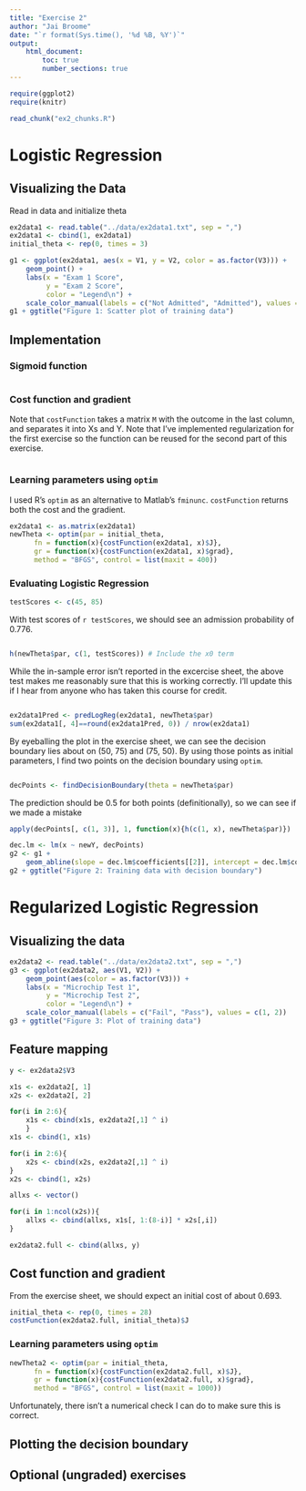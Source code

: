 ```yaml
---
title: "Exercise 2"
author: "Jai Broome"
date: "`r format(Sys.time(), '%d %B, %Y')`"
output: 
    html_document:
        toc: true
        number_sections: true
---
```


```r
require(ggplot2)
require(knitr)
```

```r
read_chunk("ex2_chunks.R")
```

# Logistic Regression

## Visualizing the Data

Read in data and initialize theta

```r
ex2data1 <- read.table("../data/ex2data1.txt", sep = ",")
ex2data1 <- cbind(1, ex2data1)
initial_theta <- rep(0, times = 3)
```

```r
g1 <- ggplot(ex2data1, aes(x = V1, y = V2, color = as.factor(V3))) + 
    geom_point() +
    labs(x = "Exam 1 Score",
         y = "Exam 2 Score",
         color = "Legend\n") +
    scale_color_manual(labels = c("Not Admitted", "Admitted"), values = c(1,2))
g1 + ggtitle("Figure 1: Scatter plot of training data")
```


## Implementation

### Sigmoid function

```r
```

### Cost function and gradient

Note that `costFunction` takes a matrix `M` with the outcome in the last column, and separates it into Xs and Y. Note that I've implemented regularization for the first exercise so the function can be reused for the second part of this exercise.

```r
```

### Learning parameters using `optim`

I used R's `optim` as an alternative to Matlab's `fminunc`. `costFunction` returns both the cost and the gradient.

```r
ex2data1 <- as.matrix(ex2data1)
newTheta <- optim(par = initial_theta,
      fn = function(x){costFunction(ex2data1, x)$J},
      gr = function(x){costFunction(ex2data1, x)$grad},
      method = "BFGS", control = list(maxit = 400))
```

### Evaluating Logistic Regression

```r
testScores <- c(45, 85)
```

With test scores of `r testScores`, we should see an admission probability of 0.776.

```r
```


```r
h(newTheta$par, c(1, testScores)) # Include the x0 term
```

While the in-sample error isn't reported in the excercise sheet, the above test makes me reasonably sure that this is working correctly. I'll update this if I hear from anyone who has taken this course for credit.

```r
```

```r
ex2data1Pred <- predLogReg(ex2data1, newTheta$par)
sum(ex2data1[, 4]==round(ex2data1Pred, 0)) / nrow(ex2data1)
```

By eyeballing the plot in the exercise sheet, we can see the decision boundary lies about on (50, 75) and (75, 50). By using those points as initial parameters, I find two points on the decision boundary using `optim`.

```r
```



```r
decPoints <- findDecisionBoundary(theta = newTheta$par)
```

The prediction should be 0.5 for both points (definitionally), so we can see if we made a mistake

```r
apply(decPoints[, c(1, 3)], 1, function(x){h(c(1, x), newTheta$par)})
```

```r
dec.lm <- lm(x ~ newY, decPoints)
g2 <- g1 +
    geom_abline(slope = dec.lm$coefficients[[2]], intercept = dec.lm$coefficients[[1]])
g2 + ggtitle("Figure 2: Training data with decision boundary")
```


# Regularized Logistic Regression

## Visualizing the data

```r
ex2data2 <- read.table("../data/ex2data2.txt", sep = ",")
g3 <- ggplot(ex2data2, aes(V1, V2)) + 
    geom_point(aes(color = as.factor(V3))) +
    labs(x = "Microchip Test 1",
         y = "Microchip Test 2",
         color = "Legend\n") +
    scale_color_manual(labels = c("Fail", "Pass"), values = c(1, 2))
g3 + ggtitle("Figure 3: Plot of training data")
```

## Feature mapping

```r
y <- ex2data2$V3

x1s <- ex2data2[, 1]
x2s <- ex2data2[, 2]

for(i in 2:6){
    x1s <- cbind(x1s, ex2data2[,1] ^ i)
    }
x1s <- cbind(1, x1s)

for(i in 2:6){
    x2s <- cbind(x2s, ex2data2[,1] ^ i)
}
x2s <- cbind(1, x2s)

allxs <- vector()

for(i in 1:ncol(x2s)){
    allxs <- cbind(allxs, x1s[, 1:(8-i)] * x2s[,i])
}

ex2data2.full <- cbind(allxs, y)
```

## Cost function and gradient

From the exercise sheet, we should expect an initial cost of about 0.693. 

```r
initial_theta <- rep(0, times = 28)
costFunction(ex2data2.full, initial_theta)$J
```

###  Learning parameters using `optim`

```r
newTheta2 <- optim(par = initial_theta,
      fn = function(x){costFunction(ex2data2.full, x)$J},
      gr = function(x){costFunction(ex2data2.full, x)$grad},
      method = "BFGS", control = list(maxit = 1000))
```

Unfortunately, there isn't a numerical check I can do to make sure this is correct.

## Plotting the decision boundary

## Optional (ungraded) exercises

